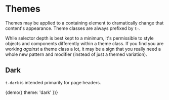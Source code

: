 
<Meta title="Themes" />

# Themes

Themes may be applied to a containing element to dramatically change that content's appearance. Theme classes are always prefixed by `t-`.

While selector depth is best kept to a minimum, it's permissible to style objects and components differently within a theme class. If you find you are working _against_ a theme class a lot, it may be a sign that you really need a whole new pattern and modifier (instead of just a themed variation).

## Dark

`t-dark` is intended primarily for page headers.

<Preview>
  <Story
    name="Dark"
    height="200px"
    parameters={{ themes: { disable: true }, paddings: { disabled: true } }}
  >
    {demo({ theme: 'dark' })}
  </Story>
</Preview>
